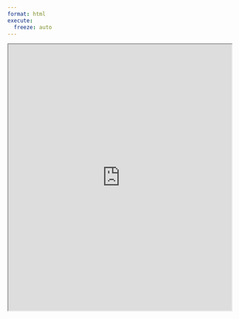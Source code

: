 ```yaml
---
format: html
execute:
  freeze: auto
---
```


<iframe src="https://nbviewer.org/github/kavyapatel4107/PSDV-Exposition/blob/main/PSDV_Exposition.ipynb" width="100%" height="600px"></iframe>

